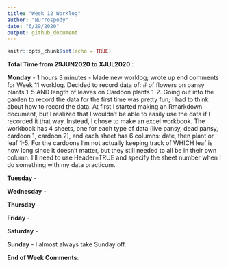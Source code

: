 ```yaml
---
title: "Week 12 Worklog"
author: "Nurrospody"
date: "6/29/2020"
output: github_document
---
```


```r
knitr::opts_chunk$set(echo = TRUE)
```

**Total Time from 29JUN2020 to XJUL2020** : 

**Monday** - 1 hours 3 minutes - Made new worklog; wrote up end comments for Week 11 worklog.  Decided to record data of: # of flowers on pansy plants 1-5 AND length of leaves on Cardoon plants 1-2.  Going out into the garden to record the data for the first time was pretty fun; I had to think about how to record the data.  At first I started making an Rmarkdown document, but I realized that I wouldn't be able to easily use the data if I recorded it that way.  Instead, I chose to make an excel workbook.  The workbook has 4 sheets, one for each type of data (live pansy, dead pansy, cardoon 1, cardoon 2), and each sheet has 6 columns: date, then plant or leaf 1-5.  For the cardoons I'm not actually keeping track of WHICH leaf is how long since it doesn't matter, but they still needed to all be in their own column.  I'll need to use Header=TRUE and specify the sheet number when I do something with my data practicum.

**Tuesday** - 

**Wednesday** - 

**Thursday** - 

**Friday** - 

**Saturday** - 

**Sunday** - I almost always take Sunday off.

**End of Week Comments**:

 
